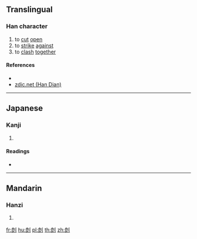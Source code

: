 ==Translingual==

===Han character===
{{Han char|rn=18|rad=刀|as=07|sn=9|four=32700|canj=IILN,XIILN}}

# to [[cut]] [[open]]
# to [[strike]] [[against]]
# to [[clash]] [[together]]

====References====
* {{Han ref|kx=0139.290|dkj=01992|dj=0317.070|hdz=10342.160|uh=5246|ud=21062|bh=CBD3|bd=52179}}
* [http://www.zdic.net/zd/zi/ZdicE5Zdic89Zdic86.htm zdic.net (Han Dian)]

----

==Japanese==

===Kanji===
{{ja-kanji|grade=|rs=刀07}}

# {{defn|lang=ja|sort=刀07}}

====Readings====
* {{ja-readings|on=[[ら]] (ra)|kun=[[うつ]] (utsu)}}

----

==Mandarin==

===Hanzi===
{{cmn-hanzi|pin=[[gēn]] ([[gen1]])|wg=ken<sup>1</sup>}}

# {{defn|lang=cmn|sort=刀07}}

[[fr:剆]]
[[hu:剆]]
[[pl:剆]]
[[th:剆]]
[[zh:剆]]